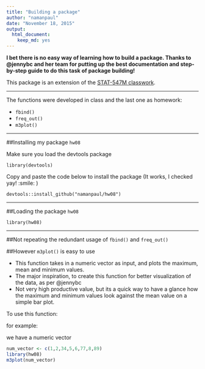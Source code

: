 ```yaml
---
title: "Building a package"
author: "namanpaul"
date: "November 18, 2015"
output: 
  html_document: 
    keep_md: yes
---
```



**I bet there is no easy way of learning how to build a package. Thanks to @jennybc and her team for putting up the best documentation and step-by-step guide to do this task of package building!**

This package is an extension of the [STAT-547M classwork](http://stat545-ubc.github.io/packages00_index.html).

---

The functions were developed in class and the last one as homework:

- `fbind()`
- `freq_out()`
- `m3plot()`

---

##Installing my package `hw08`

Make sure you load the devtools package

`library(devtools)`

Copy and paste the code below to install the package (It works, I checked yay! :smile: )

`devtools::install_github("namanpaul/hw08")`

---

##Loading the package `hw08`

`library(hw08)`


---

##Not repeating the redundant usage of `fbind()` and `freq_out()` 

##However `m3plot()` is easy to use

- This function takes in a numeric vector as input, and plots the maximum, mean and minimum values.
- The major inspiration, to create this function for better visualization of the data, as per @jennybc 
- Not very high productive value, but its a quick way to have a glance how the maximum and minimum values look against the mean value on a simple bar plot.

To use this function: 

for example:

we have a numeric vector
```r
num_vector <- c(1,2,34,5,6,77,8,89)
library(hw08)
m3plot(num_vector)
```
